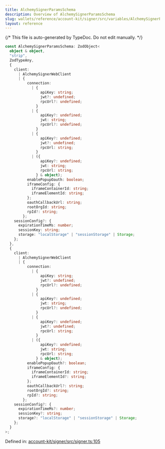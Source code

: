 ```yaml
---
title: AlchemySignerParamsSchema
description: Overview of AlchemySignerParamsSchema
slug: wallets/reference/account-kit/signer/src/variables/AlchemySignerParamsSchema
layout: reference
---
```


{/* This file is auto-generated by TypeDoc. Do not edit manually. */}

```ts
const AlchemySignerParamsSchema: ZodObject<
  object & object,
  "strip",
  ZodTypeAny,
  {
    client:
      | AlchemySignerWebClient
      | {
          connection:
            | {
                apiKey: string;
                jwt?: undefined;
                rpcUrl?: undefined;
              }
            | {
                apiKey?: undefined;
                jwt: string;
                rpcUrl?: undefined;
              }
            | {
                apiKey?: undefined;
                jwt?: undefined;
                rpcUrl: string;
              }
            | ({
                apiKey?: undefined;
                jwt: string;
                rpcUrl: string;
              } & object);
          enablePopupOauth: boolean;
          iframeConfig: {
            iframeContainerId: string;
            iframeElementId: string;
          };
          oauthCallbackUrl: string;
          rootOrgId: string;
          rpId?: string;
        };
    sessionConfig?: {
      expirationTimeMs: number;
      sessionKey: string;
      storage: "localStorage" | "sessionStorage" | Storage;
    };
  },
  {
    client:
      | AlchemySignerWebClient
      | {
          connection:
            | {
                apiKey: string;
                jwt?: undefined;
                rpcUrl?: undefined;
              }
            | {
                apiKey?: undefined;
                jwt: string;
                rpcUrl?: undefined;
              }
            | {
                apiKey?: undefined;
                jwt?: undefined;
                rpcUrl: string;
              }
            | ({
                apiKey?: undefined;
                jwt: string;
                rpcUrl: string;
              } & object);
          enablePopupOauth?: boolean;
          iframeConfig: {
            iframeContainerId: string;
            iframeElementId?: string;
          };
          oauthCallbackUrl?: string;
          rootOrgId?: string;
          rpId?: string;
        };
    sessionConfig?: {
      expirationTimeMs?: number;
      sessionKey?: string;
      storage?: "localStorage" | "sessionStorage" | Storage;
    };
  }
>;
```

Defined in: [account-kit/signer/src/signer.ts:105](https://github.com/alchemyplatform/aa-sdk/blob/08ef11b1fc98663df6a97fa93722c7f14b33f1cc/account-kit/signer/src/signer.ts#L105)
